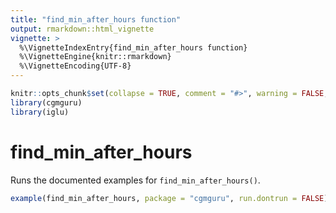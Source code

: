 ```yaml
---
title: "find_min_after_hours function"
output: rmarkdown::html_vignette
vignette: >
  %\VignetteIndexEntry{find_min_after_hours function}
  %\VignetteEngine{knitr::rmarkdown}
  %\VignetteEncoding{UTF-8}
---
```


```r
knitr::opts_chunk$set(collapse = TRUE, comment = "#>", warning = FALSE, message = FALSE)
library(cgmguru)
library(iglu)
```

# find_min_after_hours

Runs the documented examples for `find_min_after_hours()`.

```r
example(find_min_after_hours, package = "cgmguru", run.dontrun = FALSE)
```


